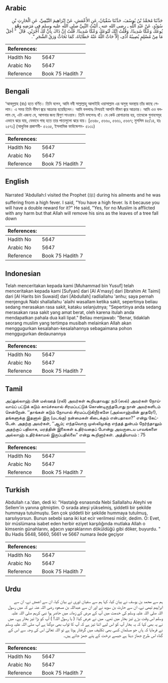 ## Arabic


<div dir="rtl" lang="ar" style={{fontSize:'larger',backgroundColor:'#f8f9fa',padding:20}}>
حَدَّثَنَا مُحَمَّدُ بْنُ يُوسُفَ، حَدَّثَنَا سُفْيَانُ، عَنِ الأَعْمَشِ، عَنْ إِبْرَاهِيمَ التَّيْمِيِّ، عَنِ الْحَارِثِ بْنِ سُوَيْدٍ، عَنْ عَبْدِ اللَّهِ ـ رضى الله عنه ـ أَتَيْتُ النَّبِيَّ صلى الله عليه وسلم فِي مَرَضِهِ وَهْوَ يُوعَكُ وَعْكًا شَدِيدًا، وَقُلْتُ إِنَّكَ لَتُوعَكُ وَعْكًا شَدِيدًا‏.‏ قُلْتُ إِنَّ ذَاكَ بِأَنَّ لَكَ أَجْرَيْنِ‏.‏ قَالَ ‏ "‏ أَجَلْ مَا مِنْ مُسْلِمٍ يُصِيبُهُ أَذًى، إِلاَّ حَاتَّ اللَّهُ عَنْهُ خَطَايَاهُ، كَمَا تَحَاتُّ وَرَقُ الشَّجَرِ ‏"‏‏.‏
</div>
<div style={{backgroundColor:'#f8f9fa',padding:20, marginBottom: 10}}><table> <thead> <tr> <th>References:</th> <th></th> </tr> </thead> <tbody><tr><td>Hadith No</td><td>5647</td></tr><tr><td>Arabic No</td><td>5647</td></tr><tr><td>Reference</td><td>Book 75 Hadith 7</td></tr></tbody></table></div>

## Bengali


<div dir="ltr" lang="bn" style={{fontSize:'larger',backgroundColor:'#f8f9fa',padding:20}}>
‘আবদুল্লাহ (রাঃ) হতে বর্ণিত। তিনি বলেন, আমি নবী সাল্লাল্লাহু আলাইহি ওয়াসাল্লাম এর অসুস্থ অবস্থায় তাঁর কাছে গেলাম। এ সময় তিনি ভীষণ জ্বরে আক্রান্ত হয়েছিলেন। আমি বললামঃ নিশ্চয়ই আপনি ভীষণ জ্বরে আক্রান্ত। আমি এও বললাম যে, এটা এজন্য যে, আপনার জন্য দ্বিগুণ সাওয়াব। তিনি বললেনঃ হাঁ। যে কেউ রোগাক্রান্ত হয়, তাত্থেকে গুনাহসমূহ এভাবে ঝরে যায়, যেভাবে গাছ হতে তার পাতাগুলো ঝরে যায়। [৫৬৪৮, ৫৬৬০, ৫৬৬১, ৫৬৬৭; মুসলিম ৪৫/১৪, হাঃ ২৫৭১] (আধুনিক প্রকাশনী- ৫২৩৫, ইসলামিক ফাউন্ডেশন- ৫১৩১)
</div>
<div style={{backgroundColor:'#f8f9fa',padding:20, marginBottom: 10}}><table> <thead> <tr> <th>References:</th> <th></th> </tr> </thead> <tbody><tr><td>Hadith No</td><td>5647</td></tr><tr><td>Arabic No</td><td>5647</td></tr><tr><td>Reference</td><td>Book 75 Hadith 7</td></tr></tbody></table></div>

## English


<div dir="ltr" lang="en" style={{fontSize:'larger',backgroundColor:'#f8f9fa',padding:20}}>
Narrated 'Abdullah:I visited the Prophet (ﷺ) during his ailments and he was suffering from a high fever. I said, "You have a high fever. Is it because you will have a double reward for it?" He said, "Yes, for no Muslim is afflicted with any harm but that Allah will remove his sins as the leaves of a tree fall down
</div>
<div style={{backgroundColor:'#f8f9fa',padding:20, marginBottom: 10}}><table> <thead> <tr> <th>References:</th> <th></th> </tr> </thead> <tbody><tr><td>Hadith No</td><td>5647</td></tr><tr><td>Arabic No</td><td>5647</td></tr><tr><td>Reference</td><td>Book 75 Hadith 7</td></tr></tbody></table></div>

## Indonesian


<div dir="ltr" lang="id" style={{fontSize:'larger',backgroundColor:'#f8f9fa',padding:20}}>
Telah menceritakan kepada kami [Muhammad bin Yusuf] telah menceritakan kepada kami [Sufyan] dari [Al A'masy] dari [Ibrahim At Taimi] dari [Al Harits bin Suwaid] dari [Abdullah] radliallahu 'anhu; saya pernah menjenguk Nabi shallallahu 'alaihi wasallam ketika sakit, sepertinya beliau sedang merasakan rasa sakit, kataku selanjutnya; "Sepertinya anda sedang merasakan rasa sakit yang amat berat, oleh karena itulah anda mendapatkan pahala dua kali lipat." Beliau menjawab: "Benar, tidaklah seorang muslim yang tertimpa musibah melainkan Allah akan menggugurkan kesalahan-kesalahannya sebagaimana pohon menggugurkan dedaunannya
</div>
<div style={{backgroundColor:'#f8f9fa',padding:20, marginBottom: 10}}><table> <thead> <tr> <th>References:</th> <th></th> </tr> </thead> <tbody><tr><td>Hadith No</td><td>5647</td></tr><tr><td>Arabic No</td><td>5647</td></tr><tr><td>Reference</td><td>Book 75 Hadith 7</td></tr></tbody></table></div>

## Tamil


<div dir="ltr" lang="ta" style={{fontSize:'larger',backgroundColor:'#f8f9fa',padding:20}}>
அப்துல்லாஹ் பின் மஸ்ஊத் (ரலி) அவர்கள் கூறியதாவது: நபி (ஸல்) அவர்கள் நோய்வாய்ப் பட்டுக் கடும் காய்ச்சலால் சிரமப்பட்டுக் கொண்டிருந்தபோது நான் அவர்களிடம் சென்றேன். ‘‘தாங்கள் கடும் நோயால் சிரமப்படுகிறீர்களே (அல்லாஹ்வின் தூதரே!), தங்களுக்கு இதனால் இரு (மடங்கு) நன்மைகள் கிடைக்கும் என்பதாலா?” என்று கேட்டேன். அதற்கு அவர்கள், ‘‘ஆம்; எந்தவொரு முஸ்லிமுக்கு எந்தத் துன்பம் நேர்ந்தாலும் அதற்குப் பதிலாக, மரத்தின் இலைகள் உதிர்வதைப் போன்று அவருடைய பாவங்களை அல்லாஹ் உதிர்க்காமல் இருப்பதில்லை” என்று கூறினார்கள். அத்தியாயம் : 75
</div>
<div style={{backgroundColor:'#f8f9fa',padding:20, marginBottom: 10}}><table> <thead> <tr> <th>References:</th> <th></th> </tr> </thead> <tbody><tr><td>Hadith No</td><td>5647</td></tr><tr><td>Arabic No</td><td>5647</td></tr><tr><td>Reference</td><td>Book 75 Hadith 7</td></tr></tbody></table></div>

## Turkish


<div dir="ltr" lang="tr" style={{fontSize:'larger',backgroundColor:'#f8f9fa',padding:20}}>
Abdullah r.a.'dan, dedi ki: "Hastalığı esnasında Nebi Sallallahu Aleyhi ve Sellem'in yanına gitmiştim. O sırada ateşi yükselmiş, şiddetli bir şekilde hummaya tutulmuştu. Sen çok şiddetli bir şekilde hummaya tutulmuş, sarsılıyorsun. Bunun sebebi sana iki kat ecir verilmesi midir, dedim. O: Evet, bir müslümana isabet eden herbir eziyet karşılığında mutlaka Allah o kimsenin günahlarını, ağacın yapraklarının döküldüğü gibi döker, buyurdu. " Bu Hadis 5648, 5660, 5661 ve 5667 numara ilede geçiyor
</div>
<div style={{backgroundColor:'#f8f9fa',padding:20, marginBottom: 10}}><table> <thead> <tr> <th>References:</th> <th></th> </tr> </thead> <tbody><tr><td>Hadith No</td><td>5647</td></tr><tr><td>Arabic No</td><td>5647</td></tr><tr><td>Reference</td><td>Book 75 Hadith 7</td></tr></tbody></table></div>

## Urdu


<div dir="rtl" lang="ur" style={{fontSize:'larger',backgroundColor:'#f8f9fa',padding:20}}>
ہم سے محمد بن یوسف نے بیان کیا، کہا ہم سے سفیان ثوری نے بیان کیا، ان سے اعمش نے، ان سے ابراہیم تیمی نے، ان سے حارث بن سوید نے اور ان سے عبداللہ بن مسعود رضی اللہ عنہ نے کہ میں رسول اللہ صلی اللہ علیہ وسلم کی خدمت میں آپ کے مرض کے زمانہ میں حاضر ہوا نبی کریم صلی اللہ علیہ وسلم اس وقت بڑے تیز بخار میں تھے۔ میں نے عرض کیا: ( یا رسول اللہ! ) آپ کو بڑا تیز بخار ہے۔ میں نے یہ بھی کہا کہ یہ بخار آپ کو اس لیے اتنا تیز ہے کہ آپ کا ثواب بھی دوگنا ہے آپ صلی اللہ علیہ وسلم نے فرمایا کہ ہاں جو مسلمان کسی بھی تکلیف میں گرفتار ہوتا ہے تو اللہ تعالیٰ اس کی وجہ سے اس کے گناہ اس طرح جھاڑ دیتا ہے جیسے درخت کے پتے جھڑ جاتے ہیں۔
</div>
<div style={{backgroundColor:'#f8f9fa',padding:20, marginBottom: 10}}><table> <thead> <tr> <th>References:</th> <th></th> </tr> </thead> <tbody><tr><td>Hadith No</td><td>5647</td></tr><tr><td>Arabic No</td><td>5647</td></tr><tr><td>Reference</td><td>Book 75 Hadith 7</td></tr></tbody></table></div>